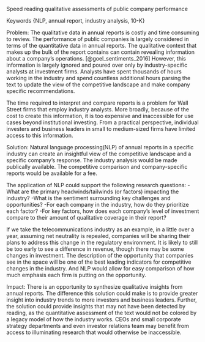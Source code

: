 Speed reading qualitative assessments of public company performance

Keywords {NLP, annual report, industry analysis, 10-K}

Problem: The qualitative data in annual reports is costly and time consuming to review. The performance of public companies is largely considered in terms of the quantitative data in annual reports. The qualitative context that makes up the bulk of the report contains can contain revealing information about a company's operations. [@goel_sentiments_2016] However, this information is largely ignored and poured over only by industry-specific analysts at investment firms. Analysts have spent thousands of hours working in the industry and spend countless additional hours parsing the text to update the view of the competitive landscape and make company specific recommendations.

The time required to interpret and compare reports is a problem for Wall Street firms that employ industry analysts. More broadly, because of the cost to create this information, it is too expensive and inaccessible for use cases beyond institutional investing. From a practical perspective, individual investers and business leaders in small to medium-sized firms have limited access to this information.  

Solution: Natural language processing(NLP) of annual reports in a specific industry can create an insightful view of the competitive landscape and a specific company’s response.  The industry analysis would be made publically available.  The competitive comparison and company-specific reports would be available for a fee.  

The application of NLP could support the following research questions: 
-What are the primary headwinds/tailwinds (or factors) impacting the industry? 
-What is the sentiment surrounding key challenges and opportunities? 
-For each company in the industry, how do they prioritize each factor? 
-For key factors, how does each company’s level of investment compare to their amount of qualitative coverage in their report?

If we take the telecommunications industry as an example, in a little over a year, assuming net neutrality is repealed, companies will be sharing their plans to address this change in the regulatory environment. It is likely to still be too early to see a difference in revenue, though there may be some changes in investment. The description of the opportunity that companies see in the space will be one of the best leading indicators for competitive changes in the industry. And NLP would allow for easy comparison of how much emphasis each firm is putting on the opportunity.

Impact: There is an opportunity to synthesize qualitative insights from annual reports.  The difference this solution could make is to provide greater insight into industry trends to more investers and business leaders. Further, the solution could provide insights that may not have been detected by reading, as the quantitative assessment of the text would not be colored by a legacy model of how the industry works.  CEOs and small corporate strategy departments and even investor relations team may benefit from access to illuminating research that would otherwise be inaccessible.
